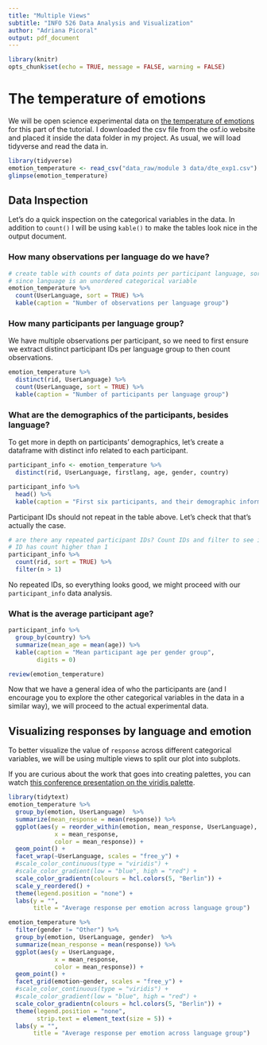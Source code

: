 ```yaml
---
title: "Multiple Views"
subtitle: "INFO 526 Data Analysis and Visualization"
author: "Adriana Picoral"
output: pdf_document
---
```


```r
library(knitr)
opts_chunk$set(echo = TRUE, message = FALSE, warning = FALSE)
```

# The temperature of emotions

We will be open science experimental data on [the temperature of emotions](https://osf.io/tcbg5/) for this part of the tutorial. I downloaded the csv file from the osf.io website and placed it inside the data folder in my project. As usual, we will load tidyverse and read the data in.

```r
library(tidyverse)
emotion_temperature <- read_csv("data_raw/module 3 data/dte_exp1.csv")
glimpse(emotion_temperature)
```
## Data Inspection

Let's do a quick inspection on the categorical variables in the data. In addition to `count()` I will be using `kable()` to make the tables look nice in the output document.

### How many observations per language do we have?

```r
# create table with counts of data points per participant language, sort table
# since language is an unordered categorical variable
emotion_temperature %>%
  count(UserLanguage, sort = TRUE) %>%
  kable(caption = "Number of observations per language group")
```

### How many participants per language group?

We have multiple observations per participant, so we need to first ensure we extract distinct participant IDs per language group to then count observations.

```r
emotion_temperature %>%
  distinct(rid, UserLanguage) %>%
  count(UserLanguage, sort = TRUE) %>%
  kable(caption = "Number of participants per language group")
```

### What are the demographics of the participants, besides language?

To get more in depth on participants' demographics, let's create a dataframe with distinct info related to each participant.

```r
participant_info <- emotion_temperature %>%
  distinct(rid, UserLanguage, firstlang, age, gender, country)

participant_info %>%
  head() %>%
  kable(caption = "First six participants, and their demographic information")
```

Participant IDs should not repeat in the table above. Let's check that that's actually the case.

```r
# are there any repeated participant IDs? Count IDs and filter to see if any
# ID has count higher than 1
participant_info %>%
  count(rid, sort = TRUE) %>%
  filter(n > 1)
```

No repeated IDs, so everything looks good, we might proceed with our `participant_info` data analysis.

### What is the average participant age?

```r
participant_info %>% 
  group_by(country) %>%
  summarize(mean_age = mean(age)) %>%
  kable(caption = "Mean participant age per gender group",
        digits = 0)

review(emotion_temperature)
```

Now that we have a general idea of who the participants are (and I encourage you to explore the other categorical variables in the data in a similar way), we will proceed to the actual experimental data.

## Visualizing responses by language and emotion

To better visualize the value of `response` across different categorical variables, we will be using multiple views to split our plot into subplots. 

If you are curious about the work that goes into creating palettes, you can watch [this conference presentation on the viridis palette](https://youtu.be/xAoljeRJ3lU?t=1032).

```r
library(tidytext)
emotion_temperature %>%
  group_by(emotion, UserLanguage)  %>% 
  summarize(mean_response = mean(response)) %>% 
  ggplot(aes(y = reorder_within(emotion, mean_response, UserLanguage),
             x = mean_response,
             color = mean_response)) +
  geom_point() +
  facet_wrap(~UserLanguage, scales = "free_y") +
  #scale_color_continuous(type = "viridis") +
  #scale_color_gradient(low = "blue", high = "red") +
  scale_color_gradientn(colours = hcl.colors(5, "Berlin")) +
  scale_y_reordered() +
  theme(legend.position = "none") +
  labs(y = "",
       title = "Average response per emotion across language group")

```

```r
emotion_temperature %>%
  filter(gender != "Other") %>%
  group_by(emotion, UserLanguage, gender)  %>% 
  summarize(mean_response = mean(response)) %>% 
  ggplot(aes(y = UserLanguage,
             x = mean_response,
             color = mean_response)) +
  geom_point() +
  facet_grid(emotion~gender, scales = "free_y") +
  #scale_color_continuous(type = "viridis") +
  #scale_color_gradient(low = "blue", high = "red") +
  scale_color_gradientn(colours = hcl.colors(5, "Berlin")) +
  theme(legend.position = "none",
        strip.text = element_text(size = 5)) +
  labs(y = "",
       title = "Average response per emotion across language group")
```

